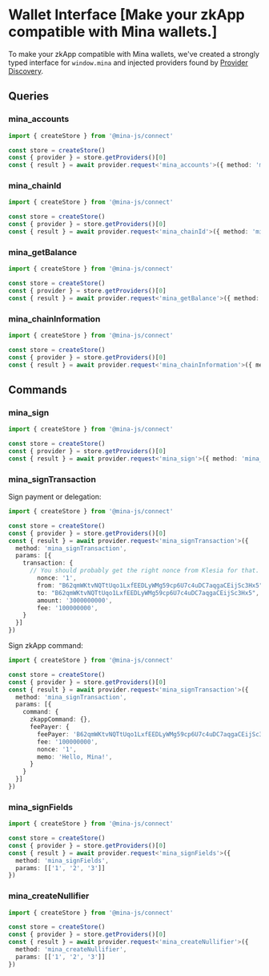 # Wallet Interface [Make your zkApp compatible with Mina wallets.]

To make your zkApp compatible with Mina wallets, we've created a strongly typed interface for `window.mina` and injected providers found by [Provider Discovery](/connect/provider-discovery).

## Queries

### mina_accounts

```ts twoslash
import { createStore } from '@mina-js/connect'

const store = createStore()
const { provider } = store.getProviders()[0]
const { result } = await provider.request<'mina_accounts'>({ method: 'mina_accounts' })
```

### mina_chainId

```ts twoslash
import { createStore } from '@mina-js/connect'

const store = createStore()
const { provider } = store.getProviders()[0]
const { result } = await provider.request<'mina_chainId'>({ method: 'mina_chainId' })
```

### mina_getBalance

```ts twoslash
import { createStore } from '@mina-js/connect'

const store = createStore()
const { provider } = store.getProviders()[0]
const { result } = await provider.request<'mina_getBalance'>({ method: 'mina_getBalance' })
```

### mina_chainInformation

```ts twoslash
import { createStore } from '@mina-js/connect'

const store = createStore()
const { provider } = store.getProviders()[0]
const { result } = await provider.request<'mina_chainInformation'>({ method: 'mina_chainInformation' })
```

## Commands

### mina_sign

```ts twoslash
import { createStore } from '@mina-js/connect'

const store = createStore()
const { provider } = store.getProviders()[0]
const { result } = await provider.request<'mina_sign'>({ method: 'mina_sign', params: ['My message'] })
```

### mina_signTransaction

Sign payment or delegation:

```ts twoslash
import { createStore } from '@mina-js/connect'

const store = createStore()
const { provider } = store.getProviders()[0]
const { result } = await provider.request<'mina_signTransaction'>({
  method: 'mina_signTransaction',
  params: [{
    transaction: {
      // You should probably get the right nonce from Klesia for that.
    	nonce: '1',
    	from: "B62qmWKtvNQTtUqo1LxfEEDLyWMg59cp6U7c4uDC7aqgaCEijSc3Hx5",
    	to: "B62qmWKtvNQTtUqo1LxfEEDLyWMg59cp6U7c4uDC7aqgaCEijSc3Hx5",
    	amount: '3000000000',
    	fee: '100000000',
    }
  }]
})
```

Sign zkApp command:

```ts twoslash
import { createStore } from '@mina-js/connect'

const store = createStore()
const { provider } = store.getProviders()[0]
const { result } = await provider.request<'mina_signTransaction'>({
  method: 'mina_signTransaction',
  params: [{
    command: {
      zkappCommand: {},
      feePayer: {
        feePayer: 'B62qmWKtvNQTtUqo1LxfEEDLyWMg59cp6U7c4uDC7aqgaCEijSc3Hx5',
        fee: '100000000',
        nonce: '1',
        memo: 'Hello, Mina!',
      }
    }
  }]
})
```

### mina_signFields

```ts twoslash
import { createStore } from '@mina-js/connect'

const store = createStore()
const { provider } = store.getProviders()[0]
const { result } = await provider.request<'mina_signFields'>({
  method: 'mina_signFields',
  params: [['1', '2', '3']]
})
```

### mina_createNullifier

```ts twoslash
import { createStore } from '@mina-js/connect'

const store = createStore()
const { provider } = store.getProviders()[0]
const { result } = await provider.request<'mina_createNullifier'>({
  method: 'mina_createNullifier',
  params: [['1', '2', '3']]
})
```
